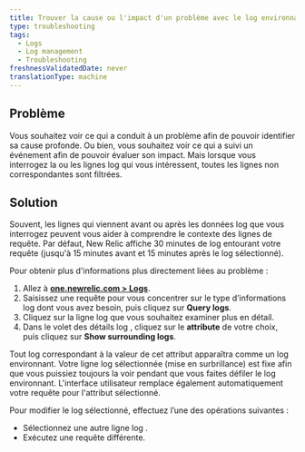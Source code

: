 ```yaml
---
title: Trouver la cause ou l'impact d'un problème avec le log environnant
type: troubleshooting
tags:
  - Logs
  - Log management
  - Troubleshooting
freshnessValidatedDate: never
translationType: machine
---
```


## Problème

Vous souhaitez voir ce qui a conduit à un problème afin de pouvoir identifier sa cause profonde. Ou bien, vous souhaitez voir ce qui a suivi un événement afin de pouvoir évaluer son impact. Mais lorsque vous interrogez la ou les lignes log qui vous intéressent, toutes les lignes non correspondantes sont filtrées.

## Solution

Souvent, les lignes qui viennent avant ou après les données log que vous interrogez peuvent vous aider à comprendre le contexte des lignes de requête. Par défaut, New Relic affiche 30 minutes de log entourant votre requête (jusqu&apos;à 15 minutes avant et 15 minutes après le log sélectionné).

Pour obtenir plus d&apos;informations plus directement liées au problème :

1. Allez à <DNT>**[one.newrelic.com &gt; Logs](https://one.newrelic.com)**</DNT>.
2. Saisissez une requête pour vous concentrer sur le type d’informations log dont vous avez besoin, puis cliquez sur <DNT>**Query logs**</DNT>.
3. Cliquez sur la ligne log que vous souhaitez examiner plus en détail.
4. Dans le volet des détails log , cliquez sur le <DNT>**attribute**</DNT> de votre choix, puis cliquez sur <DNT>**Show surrounding logs**</DNT>.

Tout log correspondant à la valeur de cet attribut apparaîtra comme un log environnant. Votre ligne log sélectionnée (mise en surbrillance) est fixe afin que vous puissiez toujours la voir pendant que vous faites défiler le log environnant. L&apos;interface utilisateur remplace également automatiquement votre requête pour l&apos;attribut sélectionné.

Pour modifier le log sélectionné, effectuez l’une des opérations suivantes :

* Sélectionnez une autre ligne log .
* Exécutez une requête différente.